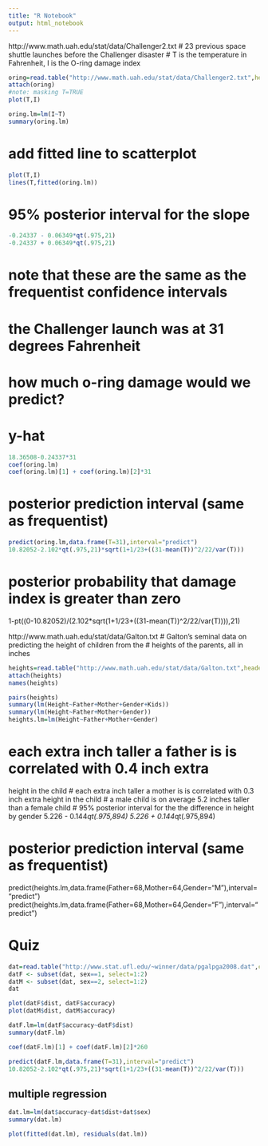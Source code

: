 ```yaml
---
title: "R Notebook"
output: html_notebook
---
```


http://www.math.uah.edu/stat/data/Challenger2.txt
# 23 previous space shuttle launches before the Challenger disaster
# T is the temperature in Fahrenheit, I is the O-ring damage index

```r
oring=read.table("http://www.math.uah.edu/stat/data/Challenger2.txt",header=T)
attach(oring)
#note: masking T=TRUE
plot(T,I)
```

```r
oring.lm=lm(I~T)
summary(oring.lm)
```

# add fitted line to scatterplot
```r
plot(T,I)
lines(T,fitted(oring.lm))            
```
# 95% posterior interval for the slope
```r
-0.24337 - 0.06349*qt(.975,21)
-0.24337 + 0.06349*qt(.975,21)
```
# note that these are the same as the frequentist confidence intervals

# the Challenger launch was at 31 degrees Fahrenheit
# how much o-ring damage would we predict?
# y-hat
```r
18.36508-0.24337*31
coef(oring.lm)
coef(oring.lm)[1] + coef(oring.lm)[2]*31  
```

# posterior prediction interval (same as frequentist)
```r
predict(oring.lm,data.frame(T=31),interval="predict")  
10.82052-2.102*qt(.975,21)*sqrt(1+1/23+((31-mean(T))^2/22/var(T)))
```

# posterior probability that damage index is greater than zero
1-pt((0-10.82052)/(2.102*sqrt(1+1/23+((31-mean(T))^2/22/var(T)))),21)


http://www.math.uah.edu/stat/data/Galton.txt
# Galton's seminal data on predicting the height of children from the 
# heights of the parents, all in inches

```r
heights=read.table("http://www.math.uah.edu/stat/data/Galton.txt",header=T)
attach(heights)
names(heights)
```

```r
pairs(heights)
summary(lm(Height~Father+Mother+Gender+Kids))
summary(lm(Height~Father+Mother+Gender))
heights.lm=lm(Height~Father+Mother+Gender)
```

# each extra inch taller a father is is correlated with 0.4 inch extra
  height in the child
# each extra inch taller a mother is is correlated with 0.3 inch extra
  height in the child
# a male child is on average 5.2 inches taller than a female child
# 95% posterior interval for the the difference in height by gender
5.226 - 0.144*qt(.975,894)
5.226 + 0.144*qt(.975,894)

# posterior prediction interval (same as frequentist)
predict(heights.lm,data.frame(Father=68,Mother=64,Gender="M"),interval="predict")
predict(heights.lm,data.frame(Father=68,Mother=64,Gender="F"),interval="predict")

# Quiz

```r
dat=read.table("http://www.stat.ufl.edu/~winner/data/pgalpga2008.dat",col.names=c('dist', 'accuracy', 'sex'))
datF <- subset(dat, sex==1, select=1:2)
datM <- subset(dat, sex==2, select=1:2)
dat
```

```r
plot(datF$dist, datF$accuracy)
plot(datM$dist, datM$accuracy)
```

```r
datF.lm=lm(datF$accuracy~datF$dist)
summary(datF.lm)
```

```r
coef(datF.lm)[1] + coef(datF.lm)[2]*260
```

```r
predict(datF.lm,data.frame(T=31),interval="predict")  
10.82052-2.102*qt(.975,21)*sqrt(1+1/23+((31-mean(T))^2/22/var(T)))
```

## multiple regression
```r
dat.lm=lm(dat$accuracy~dat$dist+dat$sex)
summary(dat.lm)
```

```r
plot(fitted(dat.lm), residuals(dat.lm))
```